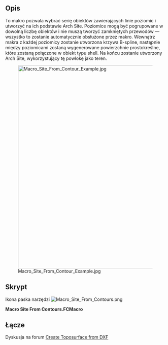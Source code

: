 <languages/>

{{Macro/pl
|Name=Macro Site From Contours
|Icon=Macro_Site_From_Contours.png
|Description=To makro pozwala wybrać serię obiektów zawierających linie poziomic i utworzyć na ich podstawie Arch Site. Linie poziomic mogą być pogrupowane w dowolną liczbę obiektów i nie muszą tworzyć zamkniętych przewodów — wszystko to zostanie automatycznie obsłużone przez makro. Wewnątrz makra z każdej poziomicy zostanie utworzona krzywa B-spline, następnie między poziomicami zostaną wygenerowane powierzchnie prostokreślne, które zostaną połączone w obiekt typu shell. Na koniec zostanie utworzony Arch Site, wykorzystujący tę powłokę jako teren.
|Author=yorik
|Version=1.0
|Date=2018-08-30
|FCVersion=All
|Download=[https://wiki.freecad.org/File:Macro_Site_From_Contours.png Ikona paska narzędzi]
}}

<span id="Description"></span>
==Opis==

To makro pozwala wybrać serię obiektów zawierających linie poziomic i utworzyć na ich podstawie Arch Site. Poziomice mogą być pogrupowane w dowolną liczbę obiektów i nie muszą tworzyć zamkniętych przewodów — wszystko to zostanie automatycznie obsłużone przez makro. Wewnątrz makra z każdej poziomicy zostanie utworzona krzywa B-spline, następnie między poziomicami zostaną wygenerowane powierzchnie prostokreślne, które zostaną połączone w obiekt typu shell. Na końcu zostanie utworzony Arch Site, wykorzystujący tę powłokę jako teren.

[[Image:Macro Site From Contour Example.jpg|640px]]

<span id="Script"></span>
==Skrypt==

Ikona paska narzędzi [[File:Macro_Site_From_Contours.png]]

'''Macro Site From Contours.FCMacro'''

{{MacroCode|code=
# This macro builds an Arch Site object out of different level curves.
# It doesn't matter how many object contain the curves or if they
# are connected into wires or not.

import FreeCAD,FreeCADGui,Part,Draft,DraftGeomUtils,Arch

# first build a list of edges from selected objects

edges = []
for obj in FreeCADGui.Selection.getSelection():
    edges.extend(obj.Shape.Edges)

# sort our edges into connected wires

wires = DraftGeomUtils.findWires(edges)

# build a bspline for each wire

bsplines = []
for wire in wires:
    points = []
    for vert in wire.Vertexes:
        points.append(vert.Point)
    bspline = Draft.makeBSpline(points)
    bsplines.append(bspline)

# hide the bsplines

for bspline in bsplines:
    bspline.ViewObject.hide()

# sort the bsplines by elevation (we use the z of their first point to sort)

bsplines.sort(key=lambda b: b.Points[0].z)

# build one ruled surface from each pair of bsplines

ruledsurfaces = []
for i in range(len(bsplines)-1):
    ruled = FreeCAD.ActiveDocument.addObject('Part::RuledSurface', 'TerrainSection')
    ruled.Curve1 = (bsplines[i],[''])
    ruled.Curve2 = (bsplines[i+1],[''])
    ruledsurfaces.append(ruled)

# hide the ruled surfaces

for ruled in ruledsurfaces:
    ruled.ViewObject.hide()

# at this stade we need to recompute to build all the shapes before getting the faces

FreeCAD.ActiveDocument.recompute()

# make a shell object out of all the ruled surfaces

faces = []
for ruled in ruledsurfaces:
    faces.extend(ruled.Shape.Faces)
shell = Part.Shell(faces)
terrain = FreeCAD.ActiveDocument.addObject('Part::Feature', 'Terrain')
terrain.Shape = shell

# make a site object using our shell as terrain

site = Arch.makeSite()
site.Terrain = terrain

# recompute one last time

FreeCAD.ActiveDocument.recompute()
}}

<span id="Link"></span>
==Łącze==

<div class="mw-translate-fuzzy">
Dyskusja na forum [https://forum.freecad.org/viewtopic.php?f=3&t=30569 Create Toposurface from DXF]
</div>